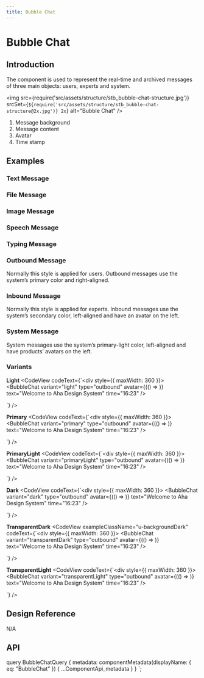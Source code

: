 ```yaml
---
title: Bubble Chat
---
```


# Bubble Chat

## Introduction

The component is used to represent the real-time and archived messages of three main objects: users, experts and system.

<img
  src={require('src/assets/structure/stb_bubble-chat-structure.jpg')}
  srcSet={`${require('src/assets/structure/stb_bubble-chat-structure@2x.jpg')} 2x`}
  alt="Bubble Chat"
/>
<ol className="u-textGray u-marginTopTiny">
  <li>
    Message background
  </li>
  <li>Message content</li>
  <li>Avatar</li>
  <li>Time stamp</li>
</ol>

## Examples

### Text Message

<CodeView codeText={textMessageBubbleChat} />

### File Message

<CodeView codeText={fileMessageBubbleChat} />

### Image Message

<CodeView codeText={imageMessageBubbleChat} />

### Speech Message

<CodeView codeText={speechMessageBubbleChat} />

### Typing Message

<CodeView codeText={typingMessageBubbleChat} />

### Outbound Message

Normally this style is applied for users. Outbound messages use the system’s primary color and right-aligned.

<CodeView codeText={senderMessageBubbleChat} />


### Inbound Message

Normally this style is applied for experts. Inbound messages use the system’s secondary color, left-aligned and have an avatar on the left.

<CodeView codeText={reviserMessageBubbleChat} />

### System Message

System messages use the system’s primary-light color, left-aligned and have products’ avatars on the left.

<CodeView codeText={systemMessageBubbleChat} />

### Variants

**Light**
<CodeView codeText={`<div style={{ maxWidth: 360 }}>
  <BubbleChat
    variant="light"
    type="outbound"
    avatar={(() => <Avatar size="small" className="u-backgroundPrimaryLighter u-textPrimary u-text100" text="KT" />)}
    text="Welcome to Aha Design System"
    time="16:23"
  />
</div>`} />

**Primary**
<CodeView codeText={`<div style={{ maxWidth: 360 }}>
  <BubbleChat
    variant="primary"
    type="outbound"
    avatar={(() => <Avatar size="small" className="u-backgroundPrimaryLighter u-textPrimary u-text100" text="KT" />)}
    text="Welcome to Aha Design System"
    time="16:23"
  />
</div>`} />

**PrimaryLight**
<CodeView codeText={`<div style={{ maxWidth: 360 }}>
  <BubbleChat
    variant="primaryLight"
    type="outbound"
    avatar={(() => <Avatar size="small" className="u-backgroundPrimaryLighter u-textPrimary u-text100" text="KT" />)}
    text="Welcome to Aha Design System"
    time="16:23"
  />
</div>`} />

**Dark**
<CodeView codeText={`<div style={{ maxWidth: 360 }}>
  <BubbleChat
    variant="dark"
    type="outbound"
    avatar={(() => <Avatar size="small" className="u-backgroundPrimaryLighter u-textPrimary u-text100" text="KT" />)}
    text="Welcome to Aha Design System"
    time="16:23"
  />
</div>`} />

**TransparentDark**
<CodeView exampleClassName="u-backgroundDark" codeText={`<div style={{ maxWidth: 360 }}>
  <BubbleChat
    variant="transparentDark"
    type="outbound"
    avatar={(() => <Avatar size="small" className="u-backgroundPrimaryLighter u-textPrimary u-text100" text="KT" />)}
    text="Welcome to Aha Design System"
    time="16:23"
  />
</div>`} />

**TransparentLight**
<CodeView codeText={`<div style={{ maxWidth: 360 }}>
  <BubbleChat
    variant="transparentLight"
    type="outbound"
    avatar={(() => <Avatar size="small" className="u-backgroundPrimaryLighter u-textPrimary u-text100" text="KT" />)}
    text="Welcome to Aha Design System"
    time="16:23"
  />
</div>`} />


## Design Reference

N/A


## API

<ComponentApi metadata={props.data.metadata} />


  query BubbleChatQuery {
    metadata: componentMetadata(displayName: { eq: "BubbleChat" }) {
      ...ComponentApi_metadata
    }
  }
`;
